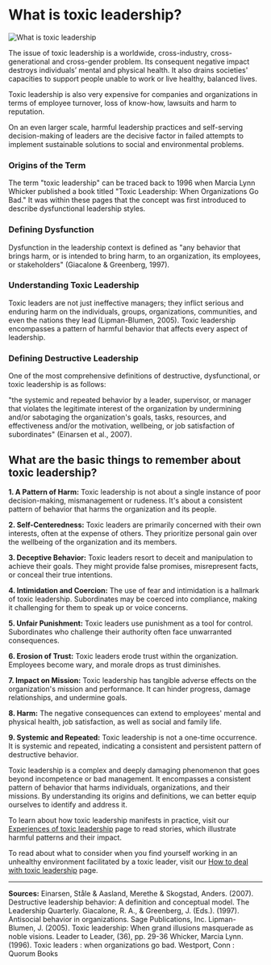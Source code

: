 # What is toxic leadership?

![What is toxic leadership](/images/getting_informed/What_is_toxic_leadership.svg)

The issue of toxic leadership is a worldwide, cross-industry, cross-generational and cross-gender problem. Its consequent negative impact destroys individuals’ mental and physical health. It also drains societies' capacities to support people unable to work or live healthy, balanced lives.

Toxic leadership is also very expensive for companies and organizations in terms of employee turnover, loss of know-how, lawsuits and harm to reputation.

On an even larger scale, harmful leadership practices and self-serving decision-making of leaders are the decisive factor in failed attempts to implement sustainable solutions to social and environmental problems.

### Origins of the Term

The term "toxic leadership" can be traced back to 1996 when Marcia Lynn Whicker published a book titled "Toxic Leadership: When Organizations Go Bad." It was within these pages that the concept was first introduced to describe dysfunctional leadership styles.

### Defining Dysfunction

Dysfunction in the leadership context is defined as "any behavior that brings harm, or is intended to bring harm, to an organization, its employees, or stakeholders" (Giacalone & Greenberg, 1997).

### Understanding Toxic Leadership

Toxic leaders are not just ineffective managers; they inflict serious and enduring harm on the individuals, groups, organizations, communities, and even the nations they lead (Lipman-Blumen, 2005). Toxic leadership encompasses a pattern of harmful behavior that affects every aspect of leadership.

### Defining Destructive Leadership

One of the most comprehensive definitions of destructive, dysfunctional, or toxic leadership is as follows:

"the systemic and repeated behavior by a leader, supervisor, or manager that violates the legitimate interest of the organization by undermining and/or sabotaging the organization's goals, tasks, resources, and effectiveness and/or the motivation, wellbeing, or job satisfaction of subordinates" (Einarsen et al., 2007).

## What are the basic things to remember about toxic leadership?

**1. A Pattern of Harm:** Toxic leadership is not about a single instance of poor decision-making, mismanagement or rudeness. It's about a consistent pattern of behavior that harms the organization and its people.

**2. Self-Centeredness:** Toxic leaders are primarily concerned with their own interests, often at the expense of others. They prioritize personal gain over the wellbeing of the organization and its members.

**3. Deceptive Behavior:** Toxic leaders resort to deceit and manipulation to achieve their goals. They might provide false promises, misrepresent facts, or conceal their true intentions.

**4. Intimidation and Coercion:** The use of fear and intimidation is a hallmark of toxic leadership. Subordinates may be coerced into compliance, making it challenging for them to speak up or voice concerns.

**5. Unfair Punishment:** Toxic leaders use punishment as a tool for control. Subordinates who challenge their authority often face unwarranted consequences.

**6. Erosion of Trust:** Toxic leaders erode trust within the organization. Employees become wary, and morale drops as trust diminishes.

**7. Impact on Mission:** Toxic leadership has tangible adverse effects on the organization's mission and performance. It can hinder progress, damage relationships, and undermine goals.

**8. Harm:** The negative consequences can extend to employees' mental and physical health, job satisfaction, as well as social and family life.

**9. Systemic and Repeated:** Toxic leadership is not a one-time occurrence. It is systemic and repeated, indicating a consistent and persistent pattern of destructive behavior.

Toxic leadership is a complex and deeply damaging phenomenon that goes beyond incompetence or bad management. It encompasses a consistent pattern of behavior that harms individuals, organizations, and their missions.
By understanding its origins and definitions, we can better equip ourselves to identify and address it.

To learn about how toxic leadership manifests in practice, visit our [Experiences of toxic leadership](https://www.toxicleadershipvent.com/experiences) page to read stories, which illustrate harmful patterns and their impact.

To read about what to consider when you find yourself working in an unhealthy environment facilitated by a toxic leader, visit our [How to deal with toxic leadership](https://www.toxicleadershipvent.com/support) page.

---

**Sources:**
Einarsen, Ståle & Aasland, Merethe & Skogstad, Anders. (2007). Destructive leadership behavior: A definition and conceptual model. The Leadership Quarterly.
Giacalone, R. A., & Greenberg, J. (Eds.). (1997). Antisocial behavior in organizations. Sage Publications, Inc.
Lipman-Blumen, J. (2005). Toxic leadership: When grand illusions masquerade as noble visions. Leader to Leader, (36), pp. 29-36
Whicker, Marcia Lynn. (1996). Toxic leaders : when organizations go bad. Westport, Conn : Quorum Books
